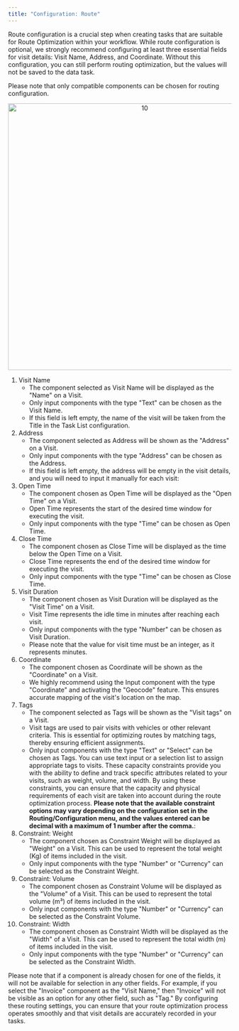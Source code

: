 ```yaml
---
title: "Configuration: Route"
---
```

Route configuration is a crucial step when creating tasks that are suitable for Route Optimization within your workflow. While route configuration is optional, we strongly recommend configuring at least three essential fields for visit details: Visit Name, Address, and Coordinate. Without this configuration, you can still perform routing optimization, but the values will not be saved to the data task.

Please note that only compatible components can be chosen for routing configuration.

<div align="center">
  <img src="https://t3837933.p.clickup-attachments.com/t3837933/2e23f8fc-8210-4741-8d93-e517017c92af/10.png" alt="10" width="600" />
</div>

1. Visit Name
   - The component selected as Visit Name will be displayed as the "Name" on a Visit.
   - Only input components with the type "Text" can be chosen as the Visit Name.
   - If this field is left empty, the name of the visit will be taken from the Title in the Task List configuration.
2. Address
   - The component selected as Address will be shown as the "Address" on a Visit.
   - Only input components with the type "Address" can be chosen as the Address.
   - If this field is left empty, the address will be empty in the visit details, and you will need to input it manually for each visit:
3. Open Time
   - The component chosen as Open Time will be displayed as the "Open Time" on a Visit.
   - Open Time represents the start of the desired time window for executing the visit.
   - Only input components with the type "Time" can be chosen as Open Time.
4. Close Time
   - The component chosen as Close Time will be displayed as the time below the Open Time on a Visit.
   - Close Time represents the end of the desired time window for executing the visit.
   - Only input components with the type "Time" can be chosen as Close Time.
5. Visit Duration
   - The component chosen as Visit Duration will be displayed as the "Visit Time" on a Visit.
   - Visit Time represents the idle time in minutes after reaching each visit.
   - Only input components with the type "Number" can be chosen as Visit Duration.
   - Please note that the value for visit time must be an integer, as it represents minutes.
6. Coordinate
   - The component chosen as Coordinate will be shown as the "Coordinate" on a Visit.
   - We highly recommend using the Input component with the type "Coordinate" and activating the "Geocode" feature. This ensures accurate mapping of the visit's location on the map.
7. Tags
   - The component selected as Tags will be shown as the "Visit tags" on a Visit.
   - Visit tags are used to pair visits with vehicles or other relevant criteria. This is essential for optimizing routes by matching tags, thereby ensuring efficient assignments.
   - Only input components with the type "Text" or "Select" can be chosen as Tags. You can use text input or a selection list to assign appropriate tags to visits. These capacity constraints provide you with the ability to define and track specific attributes related to your visits, such as weight, volume, and width. By using these constraints, you can ensure that the capacity and physical requirements of each visit are taken into account during the route optimization process. **Please note that the available constraint options may vary depending on the configuration set in the Routing/Configuration menu, and the values entered can be decimal with a maximum of 1 number after the comma.**:
1. Constraint: Weight
   - The component chosen as Constraint Weight will be displayed as "Weight" on a Visit. This can be used to represent the total weight (Kg) of items included in the visit.
   - Only input components with the type "Number" or "Currency" can be selected as the Constraint Weight.
2. Constraint: Volume
   - The component chosen as Constraint Volume will be displayed as the "Volume" of a Visit. This can be used to represent the total volume (m³) of items included in the visit.
   - Only input components with the type "Number" or "Currency" can be selected as the Constraint Volume.
3. Constraint: Width
   - The component chosen as Constraint Width will be displayed as the "Width" of a Visit. This can be used to represent the total width (m) of items included in the visit.
   - Only input components with the type "Number" or "Currency" can be selected as the Constraint Width.

Please note that if a component is already chosen for one of the fields, it will not be available for selection in any other fields. For example, if you select the "Invoice" component as the "Visit Name," then "Invoice" will not be visible as an option for any other field, such as "Tag." By configuring these routing settings, you can ensure that your route optimization process operates smoothly and that visit details are accurately recorded in your tasks.